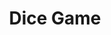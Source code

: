 ---
title: "Dice Game"
subtitle: ""
creator: ""
categories: ["games"]
featuredImage: "../src/assets/images/item/games/DSC02707.png"
views: ["../src/assets/images/item/games/DSC02707.png"]
nextItem: []
---